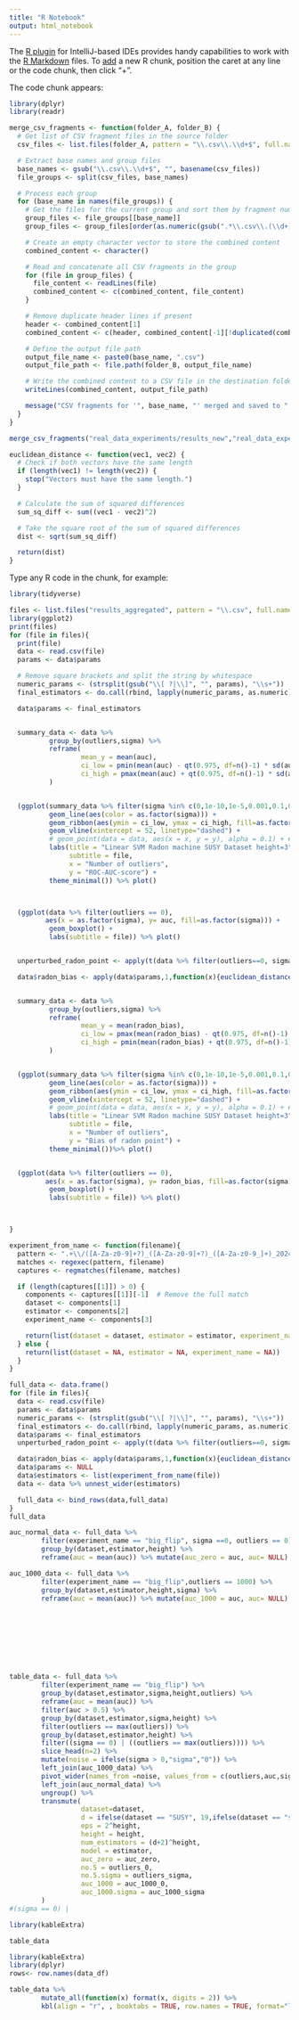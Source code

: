 ```yaml
---
title: "R Notebook"
output: html_notebook
---
```


The [R plugin](https://www.jetbrains.com/help/pycharm/r-plugin-support.html) for IntelliJ-based IDEs provides
handy capabilities to work with the [R Markdown](https://www.jetbrains.com/help/pycharm/r-markdown.html) files.
To [add](https://www.jetbrains.com/help/pycharm/r-markdown.html#add-code-chunk) a new R chunk,
position the caret at any line or the code chunk, then click "+".

The code chunk appears:
```r

library(dplyr)
library(readr)

merge_csv_fragments <- function(folder_A, folder_B) {
  # Get list of CSV fragment files in the source folder
  csv_files <- list.files(folder_A, pattern = "\\.csv\\.\\d+$", full.names = TRUE)

  # Extract base names and group files
  base_names <- gsub("\\.csv\\.\\d+$", "", basename(csv_files))
  file_groups <- split(csv_files, base_names)

  # Process each group
  for (base_name in names(file_groups)) {
    # Get the files for the current group and sort them by fragment number
    group_files <- file_groups[[base_name]]
    group_files <- group_files[order(as.numeric(gsub(".*\\.csv\\.(\\d+)$", "\\1", group_files)))]

    # Create an empty character vector to store the combined content
    combined_content <- character()

    # Read and concatenate all CSV fragments in the group
    for (file in group_files) {
      file_content <- readLines(file)
      combined_content <- c(combined_content, file_content)
    }

    # Remove duplicate header lines if present
    header <- combined_content[1]
    combined_content <- c(header, combined_content[-1][!duplicated(combined_content[-1])])

    # Define the output file path
    output_file_name <- paste0(base_name, ".csv")
    output_file_path <- file.path(folder_B, output_file_name)

    # Write the combined content to a CSV file in the destination folder
    writeLines(combined_content, output_file_path)

    message("CSV fragments for '", base_name, "' merged and saved to ", output_file_path)
  }
}

merge_csv_fragments("real_data_experiments/results_new","real_data_experiments/results_aggregated")

euclidean_distance <- function(vec1, vec2) {
  # Check if both vectors have the same length
  if (length(vec1) != length(vec2)) {
    stop("Vectors must have the same length.")
  }

  # Calculate the sum of squared differences
  sum_sq_diff <- sum((vec1 - vec2)^2)

  # Take the square root of the sum of squared differences
  dist <- sqrt(sum_sq_diff)

  return(dist)
}

```

Type any R code in the chunk, for example:
```r

library(tidyverse)

files <- list.files("results_aggregated", pattern = "\\.csv", full.names = TRUE)
library(ggplot2)
print(files)
for (file in files){
  print(file)
  data <- read.csv(file)
  params <- data$params

  # Remove square brackets and split the string by whitespace
  numeric_params <- (strsplit(gsub("\\[ ?|\\]", "", params), "\\s+"))
  final_estimators <- do.call(rbind, lapply(numeric_params, as.numeric))

  data$params <- final_estimators


  summary_data <- data %>%
          group_by(outliers,sigma) %>%
          reframe(
                  mean_y = mean(auc),
                  ci_low = pmin(mean(auc) - qt(0.975, df=n()-1) * sd(auc) / sqrt(n()), min(auc)),
                  ci_high = pmax(mean(auc) + qt(0.975, df=n()-1) * sd(auc) / sqrt(n()), max(auc))
          )


  (ggplot(summary_data %>% filter(sigma %in% c(0,1e-10,1e-5,0.001,0.1,0.5,1,2)), aes(x = outliers, y = mean_y)) +
          geom_line(aes(color = as.factor(sigma))) +
          geom_ribbon(aes(ymin = ci_low, ymax = ci_high, fill=as.factor(sigma)), alpha = 0.2) +
          geom_vline(xintercept = 52, linetype="dashed") +
          # geom_point(data = data, aes(x = x, y = y), alpha = 0.1) + # optional: to show original data points
          labs(title = "Linear SVM Radon machine SUSY Dataset height=3",
               subtitle = file,
               x = "Number of outliers",
               y = "ROC-AUC-score") +
          theme_minimal()) %>% plot()



  (ggplot(data %>% filter(outliers == 0),
         aes(x = as.factor(sigma), y= auc, fill=as.factor(sigma))) +
          geom_boxplot() +
          labs(subtitle = file)) %>% plot()


  unperturbed_radon_point <- apply(t(data %>% filter(outliers==0, sigma==0) %>% .$params),1,mean)

  data$radon_bias <- apply(data$params,1,function(x){euclidean_distance(x,unperturbed_radon_point)})


  summary_data <- data %>%
          group_by(outliers,sigma) %>%
          reframe(
                  mean_y = mean(radon_bias),
                  ci_low = pmax(mean(radon_bias) - qt(0.975, df=n()-1) * sd(radon_bias) / sqrt(n()), min(radon_bias)),
                  ci_high = pmin(mean(radon_bias) + qt(0.975, df=n()-1) * sd(radon_bias) / sqrt(n()), max(radon_bias))
          )


  (ggplot(summary_data %>% filter(sigma %in% c(0,1e-10,1e-5,0.001,0.1,0.5,1,2)), aes(x = outliers, y = mean_y)) +
          geom_line(aes(color = as.factor(sigma))) +
          geom_ribbon(aes(ymin = ci_low, ymax = ci_high, fill=as.factor(sigma)), alpha = 0.2) +
          geom_vline(xintercept = 52, linetype="dashed") +
          # geom_point(data = data, aes(x = x, y = y), alpha = 0.1) + # optional: to show original data points
          labs(title = "Linear SVM Radon machine SUSY Dataset height=3",
               subtitle = file,
               x = "Number of outliers",
               y = "Bias of radon point") +
          theme_minimal())%>% plot()


  (ggplot(data %>% filter(outliers == 0),
         aes(x = as.factor(sigma), y= radon_bias, fill=as.factor(sigma))) +
          geom_boxplot() +
          labs(subtitle = file)) %>% plot()



}

```



```r

experiment_from_name <- function(filename){
  pattern <- ".+\\/([A-Za-z0-9]+?)_([A-Za-z0-9]+?)_([A-Za-z0-9_]+)_2024"
  matches <- regexec(pattern, filename)
  captures <- regmatches(filename, matches)

  if (length(captures[[1]]) > 0) {
    components <- captures[[1]][-1]  # Remove the full match
    dataset <- components[1]
    estimator <- components[2]
    experiment_name <- components[3]

    return(list(dataset = dataset, estimator = estimator, experiment_name = experiment_name))
  } else {
    return(list(dataset = NA, estimator = NA, experiment_name = NA))
  }
}

full_data <- data.frame()
for (file in files){
  data <- read.csv(file)
  params <- data$params
  numeric_params <- (strsplit(gsub("\\[ ?|\\]", "", params), "\\s+"))
  final_estimators <- do.call(rbind, lapply(numeric_params, as.numeric))
  data$params <- final_estimators
  unperturbed_radon_point <- apply(t(data %>% filter(outliers==0, sigma==0) %>% .$params),1,mean)

  data$radon_bias <- apply(data$params,1,function(x){euclidean_distance(x,unperturbed_radon_point)})
  data$params <- NULL
  data$estimators <- list(experiment_from_name(file))
  data <- data %>% unnest_wider(estimators)

  full_data <- bind_rows(data,full_data)
}
full_data

```


```r


auc_normal_data <- full_data %>%
        filter(experiment_name == "big_flip", sigma ==0, outliers == 0) %>%
        group_by(dataset,estimator,height) %>%
        reframe(auc = mean(auc)) %>% mutate(auc_zero = auc, auc= NULL)

auc_1000_data <- full_data %>%
        filter(experiment_name == "big_flip",outliers == 1000) %>%
        group_by(dataset,estimator,height,sigma) %>%
        reframe(auc = mean(auc)) %>% mutate(auc_1000 = auc, auc= NULL)









table_data <- full_data %>%
        filter(experiment_name == "big_flip") %>%
        group_by(dataset,estimator,sigma,height,outliers) %>%
        reframe(auc = mean(auc)) %>%
        filter(auc > 0.5) %>%
        group_by(dataset,estimator,sigma,height) %>%
        filter(outliers == max(outliers)) %>%
        group_by(dataset,estimator,height) %>%
        filter((sigma == 0) | ((outliers == max(outliers)))) %>%
        slice_head(n=2) %>%
        mutate(noise = ifelse(sigma > 0,"sigma","0")) %>%
        left_join(auc_1000_data) %>%
        pivot_wider(names_from =noise, values_from = c(outliers,auc,sigma,auc_1000)) %>%
        left_join(auc_normal_data) %>%
        ungroup() %>%
        transmute(
                  dataset=dataset,
                  d = ifelse(dataset == "SUSY", 19,ifelse(dataset == "sea50", 3,8)),
                  eps = 2^height,
                  height = height,
                  num_estimators = (d+2)^height,
                  model = estimator,
                  auc_zero = auc_zero,
                  no.5 = outliers_0,
                  no.5.sigma = outliers_sigma,
                  auc_1000 = auc_1000_0,
                  auc_1000.sigma = auc_1000_sigma
        )
#(sigma == 0) |

library(kableExtra)

table_data

library(kableExtra)
library(dplyr)
rows<- row.names(data_df)

table_data %>%
        mutate_all(function(x) format(x, digits = 2)) %>%
        kbl(align = "r", , booktabs = TRUE, row.names = TRUE, format="latex")


```